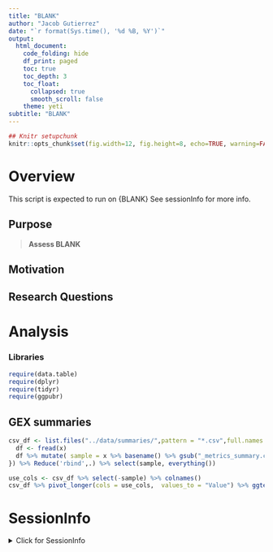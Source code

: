 ```yaml
---
title: "BLANK"
author: "Jacob Gutierrez"
date: "`r format(Sys.time(), '%d %B, %Y')`"
output:
  html_document:
    code_folding: hide
    df_print: paged
    toc: true
    toc_depth: 3
    toc_float:
      collapsed: true
      smooth_scroll: false
    theme: yeti
subtitle: "BLANK"
---
```


```r
## Knitr setupchunk
knitr::opts_chunk$set(fig.width=12, fig.height=8, echo=TRUE, warning=FALSE, message=FALSE, rows.print=20, eval = TRUE)
```


# Overview {.tabset .tabset-fade .tabset-pills}

This script is expected to run on {BLANK} See sessionInfo for more info.


## Purpose   


> **Assess BLANK** 

## Motivation

## Research Questions


# Analysis 

### Libraries


```r
require(data.table)
require(dplyr)
require(tidyr)
require(ggpubr)
```




## GEX summaries

```r
csv_df <- list.files("../data/summaries/",pattern = "*.csv",full.names = T) %>% lapply(function(x) {
  df <- fread(x)
  df %>% mutate( sample = x %>% basename() %>% gsub("_metrics_summary.csv","",.))
}) %>% Reduce('rbind',.) %>% select(sample, everything())
```



```r
use_cols <- csv_df %>% select(-sample) %>% colnames()
csv_df %>% pivot_longer(cols = use_cols,  values_to = "Value") %>% ggtexttable()
```






# SessionInfo
<details>
  <summary>Click for SessionInfo</summary>
```r
sessionInfo()
```
</details> 

